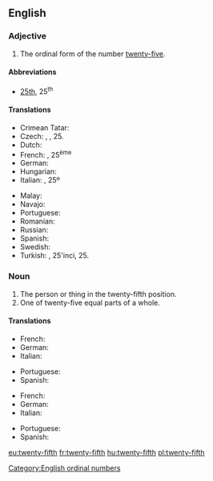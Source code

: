 ==English==

===Adjective===
{{en-adj|head=[[twenty]]-[[fifth]]|-}}

# The ordinal form of the number [[twenty-five]].

====Abbreviations====
* [[25th]], 25<sup>th</sup>

====Translations====
{{trans-top|the ordinal form of the number twenty-five}}
* Crimean Tatar: {{t|crh|yigirmi beşinci}}
* Czech: {{t|cs|dvacátýpátý}}, {{t+|cs|pětadvacátý}}, 25.
* Dutch: {{t+|nl|vijfentwintigste}}
* French: {{t+|fr|vingt-cinquième}}, 25<sup>ème</sup>
* German: {{t|de|fünfundzwanzigste}}
* Hungarian: {{t+|hu|huszonötödik}}
* Italian: {{t+|it|venticinquesimo}}, 25º
{{trans-mid}}
* Malay: {{t|ms|kedua puluh lima}}
* Navajo: {{t|nv|naadįįʼashdlaʼ góneʼ}}
* Portuguese: {{t|pt|vigésimo quinto}}
* Romanian: {{t|ro|douăzeci și cincilea}}
* Russian: {{t|ru|два́дцать пя́тый}}
* Spanish: {{t|es|vigésimo quinto}}
* Swedish: {{t|sv|tjugofemte}}
* Turkish: {{t|tr|yirmi beşinci}}, 25'inci, 25.
{{trans-bottom}}

===Noun===
{{en-noun|head=[[twenty]]-[[fifth]]}}

# The person or thing in the twenty-fifth position.
# One of twenty-five equal parts of a whole.

====Translations====
{{trans-top|person or thing in the twenty-fifth position}}
* French: {{t+|fr|vingt-cinquième|m|f}}
* German: {{t|de|fünfundzwanzigste}}
* Italian: {{t+|it|venticinquesimo|m}}
{{trans-mid}}
* Portuguese: {{t|pt|vigésimo quinto}}
* Spanish: {{t|es|vigésimo quinto}}
{{trans-bottom}}

{{trans-top|one of twenty-five equal parts of a whole}}
* French: {{t+|fr|vingt-cinquième|m}}
* German: {{t|de|fünfundzwanzigste}}
* Italian: {{t+|it|venticinquesimo|m}}
{{trans-mid}}
* Portuguese: {{t|pt|vinte e cinco avos}}
* Spanish: {{t|es|vigésimo quinto}}
{{trans-bottom}}

[[Category:English ordinal numbers]]

[[eu:twenty-fifth]]
[[fr:twenty-fifth]]
[[hu:twenty-fifth]]
[[pl:twenty-fifth]]